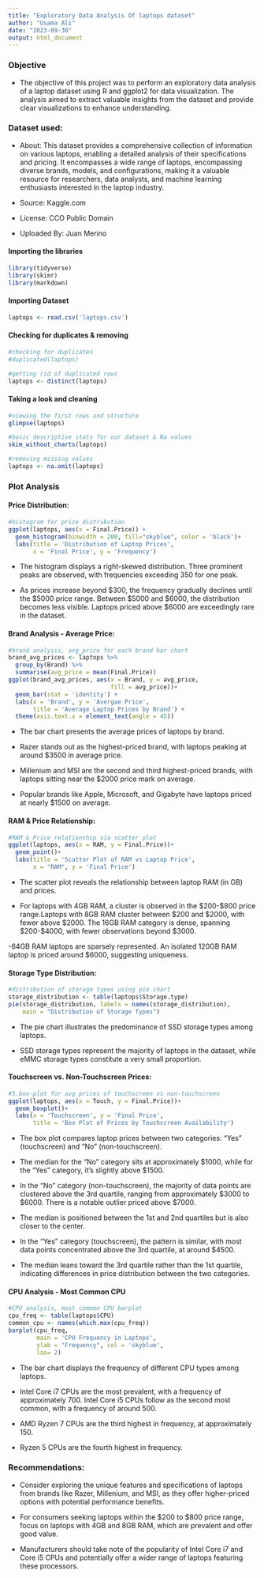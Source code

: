 ---
title: "Exploratory Data Analysis Of laptops dataset"
author: "Usama Ali"
date: "2023-09-30"
output: html_document
---

### Objective
- The objective of this project was to perform an exploratory data analysis of a laptop dataset using R and ggplot2 for data visualization. The analysis aimed to extract valuable insights from the dataset and provide clear visualizations to enhance understanding.

### Dataset used:
- About: This dataset provides a comprehensive collection of information on various laptops, enabling a detailed analysis of their specifications and pricing. It encompasses a wide range of laptops, encompassing diverse brands, models, and configurations, making it a valuable resource for researchers, data analysts, and machine learning enthusiasts interested in the laptop industry.

- Source: Kaggle.com

- License: CCO Public Domain

- Uploaded By: Juan Merino 

#### Importing the libraries
```{r import, message=FALSE, warning=FALSE}
library(tidyverse)
library(skimr)
library(markdown)
```

#### Importing Dataset
```{r loading datset, message=FALSE, warning=FALSE}
laptops <- read.csv('laptops.csv')
```

#### Checking for duplicates & removing
```{r duplicates, message=FALSE, warning=FALSE, include=FALSE}

#checking for duplicates
#duplicated(laptops)

#getting rid of duplicated rows
laptops <- distinct(laptops)
```

#### Taking a look and cleaning
```{r cleaning}

#viewing the first rows and structure
glimpse(laptops)

#basic descriptive stats for our dataset & Na values
skim_without_charts(laptops)

#removing missing values
laptops <- na.omit(laptops)
```

### Plot Analysis

#### Price Distribution:
```{r histogram}
#histogram for price distribution
ggplot(laptops, aes(x = Final.Price)) +
  geom_histogram(binwidth = 200, fill="skyblue", color = 'black')+
  labs(title = 'Distribution of Laptop Prices',
       x = 'Final Price', y = 'Frequency')
```

- The histogram displays a right-skewed distribution. Three prominent peaks are observed, with frequencies exceeding 350 for one peak.

- As prices increase beyond $300, the frequency gradually declines until the $5000 price range. Between $5000 and $6000, the distribution becomes less visible.
Laptops priced above $6000 are exceedingly rare in the dataset.


#### Brand Analysis - Average Price:
```{r barchart}
#brand analysis, avg_price for each brand bar chart
brand_avg_prices <- laptops %>% 
  group_by(Brand) %>% 
  summarise(avg_price = mean(Final.Price))
ggplot(brand_avg_prices, aes(x = Brand, y = avg_price, 
                             fill = avg_price))+
  geom_bar(stat = 'identity') +
  labs(x = 'Brand', y = 'Avergae Price', 
       title = 'Average Laptop Prices by Brand') +
  theme(axis.text.x = element_text(angle = 45))
```

- The bar chart presents the average prices of laptops by brand.

- Razer stands out as the highest-priced brand, with laptops peaking at around $3500 in average price.

- Millenium and MSI are the second and third highest-priced brands, with laptops sitting near the $2000 price mark on average.

- Popular brands like Apple, Microsoft, and Gigabyte have laptops priced at nearly $1500 on average.

#### RAM & Price Relationship:
```{r scatter plot}
#RAM & Price relationship via scatter plot
ggplot(laptops, aes(x = RAM, y = Final.Price))+
  geom_point()+
  labs(title = 'Scattor Plot of RAM vs Laptop Price',
       x = "RAM", y = 'Final Price')
```

- The scatter plot reveals the relationship between laptop RAM (in GB) and prices.

- For laptops with 4GB RAM, a cluster is observed in the $200-$800 price range.Laptops with 8GB RAM cluster between $200 and $2000, with fewer above $2000. The 16GB RAM category is dense, spanning $200-$4000, with fewer observations beyond $3000.

-64GB RAM laptops are sparsely represented.
An isolated 120GB RAM laptop is priced around $6000, suggesting uniqueness.

#### Storage Type Distribution:
```{r piechart}
#distribution of storage types using pie chart
storage_distribution <- table(laptops$Storage.type)
pie(storage_distribution, labels = names(storage_distribution),
    main = "Distribution of Storage Types")
```

- The pie chart illustrates the predominance of SSD storage types among laptops.

- SSD storage types represent the majority of laptops in the dataset, while eMMC storage types constitute a very small proportion.


#### Touchscreen vs. Non-Touchscreen Prices:
```{r box-plot}
#5.box-plot for avg prices of touchscreen vs non-touchscreen
ggplot(laptops, aes(x = Touch, y = Final.Price))+
  geom_boxplot()+
  labs(x = 'Touchscreen', y = 'Final Price',
       title = 'Box Plot of Prices by Touchscreen Availability')
```

- The box plot compares laptop prices between two categories: "Yes" (touchscreen) and "No" (non-touchscreen).

- The median for the "No" category sits at approximately $1000, while for the "Yes" category, it's slightly above $1500.

- In the "No" category (non-touchscreen), the majority of data points are clustered above the 3rd quartile, ranging from approximately $3000 to $6000. There is a notable outlier priced above $7000.

- The median is positioned between the 1st and 2nd quartiles but is also closer to the center.

- In the "Yes" category (touchscreen), the pattern is similar, with most data points concentrated above the 3rd quartile, at around $4500.

- The median leans toward the 3rd quartile rather than the 1st quartile, indicating differences in price distribution between the two categories.

#### CPU Analysis - Most Common CPU
```{r bar}
#CPU analysis, most common CPU barplot
cpu_freq <- table(laptops$CPU)
common_cpu <- names(which.max(cpu_freq))
barplot(cpu_freq,
        main = 'CPU Frequency in Laptops',
        ylab = "Frequency", col = 'skyblue',
        las= 2)
```

- The bar chart displays the frequency of different CPU types among laptops.

- Intel Core i7 CPUs are the most prevalent, with a frequency of approximately 700. Intel Core i5 CPUs follow as the second most common, with a frequency of around 500.

- AMD Ryzen 7 CPUs are the third highest in frequency, at approximately 150.

- Ryzen 5 CPUs are the fourth highest in frequency.

### Recommendations:

- Consider exploring the unique features and specifications of laptops from brands like Razer, Millenium, and MSI, as they offer higher-priced options with potential performance benefits.

- For consumers seeking laptops within the $200 to $800 price range, focus on laptops with 4GB and 8GB RAM, which are prevalent and offer good value.

- Manufacturers should take note of the popularity of Intel Core i7 and Core i5 CPUs and potentially offer a wider range of laptops featuring these processors.
